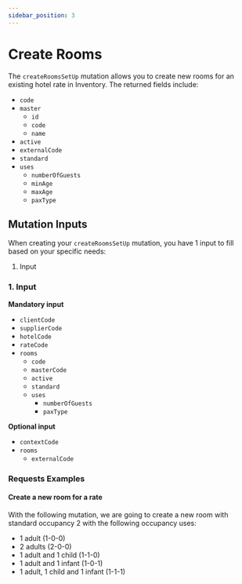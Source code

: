 ```yaml
---
sidebar_position: 3
---
```




# Create Rooms

The `createRoomsSetUp` mutation allows you to create new rooms for an existing hotel rate in Inventory. The returned fields include:

* `code`
* `master`
	* `id`
	* `code`
	* `name`
* `active`
* `externalCode`
* `standard`
* `uses`
	* `numberOfGuests`
	* `minAge`
	* `maxAge`
	* `paxType`

## Mutation Inputs

When creating your `createRoomsSetUp` mutation, you have 1 input to fill based on your specific needs:

1. Input

### 1. Input   

**Mandatory input**
* `clientCode`
* `supplierCode`
* `hotelCode`
* `rateCode`
* `rooms`
	* `code`
	* `masterCode`
	* `active`
	* `standard`
	* `uses`
		* `numberOfGuests`
		* `paxType`

**Optional input**
* `contextCode`
* `rooms`
	* `externalCode`

### Requests Examples

#### Create a new room for a rate

With the following mutation, we are going to create a new room with standard occupancy 2 with the following occupancy uses:  
* 1 adult (1-0-0)
* 2 adults (2-0-0)
* 1 adult and 1 child (1-1-0)
* 1 adult and 1 infant (1-0-1)
* 1 adult, 1 child and 1 infant (1-1-1)

<GraphqlSample query={createRoomsSetUpMutation} variables={createRoomsSetUpVariables} />